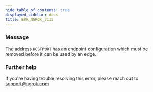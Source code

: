 ```yaml
---
hide_table_of_contents: true
displayed_sidebar: docs
title: ERR_NGROK_7115
---
```


### Message

The address `HOSTPORT` has an endpoint configuration which must be removed before it can be used by an edge.

### Further help

If you're having trouble resolving this error, please reach out to [support@ngrok.com](mailto:support@ngrok.com?subject=Help%20with%20ERR_NGROK_7115)
